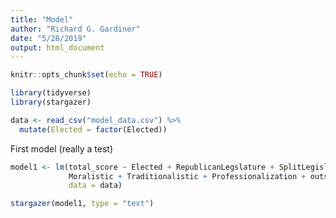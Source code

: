 ```yaml
---
title: "Model"
author: "Richard G. Gardiner"
date: "5/28/2019"
output: html_document
---
```


```r
knitr::opts_chunk$set(echo = TRUE)
```


```r
library(tidyverse)
library(stargazer)

data <- read_csv("model_data.csv") %>%
  mutate(Elected = factor(Elected))
```

First model (really a test)
```r
model1 <- lm(total_score ~ Elected + RepublicanLegslature + SplitLegislature +
             Moralistic + Traditionalistic + Professionalization + outside,
             data = data)

stargazer(model1, type = "text")
```

